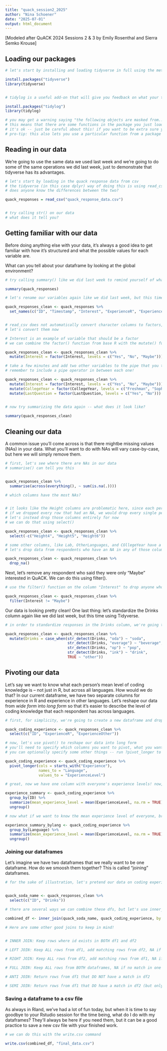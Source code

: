 ---
title: "quack_session2_2025"
author: "Nina Schoener"
date: "2025-07-01"
output: html_document
---

[Modeled after QuACK 2024 Sessions 2 & 3 by Emily Rosenthal and Sierra Semko Krouse]

## Loading our packages

```{r}

# let's start by installing and loading tidyverse in full using the method we went over

install.packages("tidyverse")
library(tidyverse)


# tidylog is a useful add-on that will give you feedback on what your tidyverse commands have done. let's add it! 

install.packages("tidylog")
library(tidylog)

# you may get a warning saying "the following objects are masked from..."
# this means that there are some functions in the package you just loaded with the same name as functions in a different package (or base R)
# it's ok -- just be careful about this! if you want to be extra sure you're using the right function, you can always type "packagename::" before it!
# pro-tip: this also lets you use a particular function from a package without having to load it into your library first!

```

## Reading in our data

We're going to use the same data we used last week and we're going to do some of the same operations we did last week, just to demonstrate that tidyverse has its advantages.

```{r}

# let's start by loading in the quack response data from csv
# the tidyverse (in this case dplyr) way of doing this is using read_csv() rather than read.csv() as we did last week
# does anyone know the differences between the two?

quack_responses = read_csv("quack_response_data.csv")


# try calling str() on our data
# what does it tell you?

```

## Getting familiar with our data

Before doing anything else with your data, it's always a good idea to get familiar with how it's structured and what the possible values for each variable are.

What can you tell about your dataframe by looking at the global environment?

```{r}

# try calling summary() like we did last week to remind yourself of what's in this dataframe

summary(quack_responses)

# let's rename our variables again like we did last week, but this time using tidyverse

quack_responses_clean <- quack_responses %>%
  set_names(c("ID", "Timestamp", "Interest", "ExperienceR", "ExperienceOther", "OtherLangs", "Lab", "CollegeYear", "MonthBorn", "StateBorn", "Drinks", "Height4", "Height5", "Height6", "LastQuestion"))


# read_csv does not automatically convert character columns to factors, but some of our character columns should probably be factors
# let's convert them now

# Interest is an example of variable that should be a factor
# we can combine the factor() function from base R with the mutate() function to include it in our pipe

quack_responses_clean <- quack_responses_clean %>%
  mutate(Interest = factor(Interest, levels = c("Yes", "No", "Maybe")))

# take a few minutes and add two other variables to the pipe that you think should be factors
# remember to include a pipe operator in between each one!

quack_responses_clean <- quack_responses_clean %>%
  mutate(Interest = factor(Interest, levels = c("Yes", "No", "Maybe"))) %>%
  mutate(CollegeYear = factor(CollegeYear, levels = c("Freshman", "Sophomore", "Junior", "Senior"))) %>%
  mutate(LastQuestion = factor(LastQuestion, levels = c("Yes", "No")))
  

# now try summarizing the data again -- what does it look like?

summary(quack_responses_clean)

```

## Cleaning our data

A common issue you'll come across is that there mightbe missing values (NAs) in your data. What you'll want to do with NAs will vary case-by-case, but here we will simply remove them.

```{r}
# first, let's see where there are NAs in our data
# summarise() can tell you this


quack_responses_clean %>%
  summarise(across(everything(), ~ sum(is.na(.))))

# which columns have the most NAs?


# it looks like the Height columns are problematic here, since each person only has an entry for either 4, 5, or 6ft
# if we dropped every row that had an NA, we would drop every single person's data right now
# let's instead drop those columns entirely for now
# we can do that using select()

quack_responses_clean <- quack_responses_clean %>%
  select(-c("Height4", "Height5", "Height6"))

# some other columns, like Lab, OtherLanguages, and COllegeYear have a few NAs here and there
# let's drop data from respondents who have an NA in any of those columns

quack_responses_clean <- quack_responses_clean %>%
  drop_na()
```

Next, let's remove any respondent who said they were only "Maybe" interested in QuACK. We can do this using filter().

```{r}

# use the filter() function on the column "Interest" to drop anyone who said they were only maybe interested

quack_responses_clean <- quack_responses_clean %>%
  filter(Interest != "Maybe")


```

Our data is looking pretty clean! One last thing: let's standardize the Drinks column again like we did last week, but this time using Tidyverse.

```{r}

# in order to standardize responses in the Drinks column, we're going to use a combination of mutate(), case_when(), and str_detect()

quack_responses_clean <- quack_responses_clean %>%
  mutate(Drinks = case_when(str_detect(Drinks, "oda") ~ "soda",
                            str_detect(Drinks, "everage") ~ "beverage",
                            str_detect(Drinks, "op") ~ "pop", 
                            str_detect(Drinks, "ink") ~ "drink",
                            TRUE ~ "other"))

```

## Pivoting our data

Let's say we want to know what each person's mean level of coding knowledge is – not just in R, but across all languages. How would we do that? In our current dataframe, we have two separate columns for experience in R and experience in other languages. Let's reshape our data from *wide form* into *long form* so that it's easier to describe the level of coding knowledge that each respondent has across languages.

```{r}

# first, for simplicity, we're going to create a new dataframe and drop all of the columns that are irrelevant to this question

quack_coding_experience <- quack_responses_clean %>%
  select(c("ID", "ExperienceR", "ExperienceOther"))

# now, let's use pivot() to reshape our data into long form
# you'll need to specify which columns you want to pivot, what you want the new variable for your column names to be called, and what you want the new variable for your column values to be called
# you can optionally specify some other things -- run ?pivot_longer to learn more

quack_coding_experience <- quack_coding_experience %>%
  pivot_longer(cols = starts_with("Experience"), 
               names_to = "Language", 
               values_to = "ExperienceLevel")

# great, now we have one column with everyone's experience levels! now, let's summarize each participant's experience level. to do this, we're going to group_by() ID

experience_summary <- quack_coding_experience %>%
  group_by(ID) %>%
  summarize(mean_experience_level = mean(ExperienceLevel, na.rm = TRUE)) %>%
  ungroup()

# now what if we want to know the mean experience level of everyone, broken down by Language?

experience_summary_bylang <- quack_coding_experience %>%
  group_by(Language) %>%
  summarize(mean_experience_level = mean(ExperienceLevel, na.rm = TRUE)) %>%
  ungroup()


```

### Joining our dataframes

Let's imagine we have two dataframes that we really want to be one dataframe. How do we smoosh them together? This is called "joining" dataframes.

```{r}
# for the sake of illustration, let's pretend our data on coding experience and our data on soda naming are from two different dataframes. We have already created a new df called quack_coding_experience. Let's do the same for soda names. 


quack_soda_name <- quack_responses_clean %>%
  select(c("ID", "Drinks")) 

# there are several ways we can combine these dfs, but let's use inner_join()	

combined_df <- inner_join(quack_soda_name, quack_coding_experience, by = "ID")

# Here are some other good joins to keep in mind!


# INNER JOIN: Keep rows where id exists in BOTH df1 and df2

# LEFT JOIN: Keep ALL rows from df1, add matching rows from df2, NA if no match

# RIGHT JOIN: Keep ALL rows from df2, add matching rows from df1, NA if no match

# FULL JOIN: Keep ALL rows from BOTH dataframes, NA if no match in one

# ANTI JOIN: Return rows from df1 that DO NOT have a match in df2

# SEMI JOIN: Return rows from df1 that DO have a match in df2 (but only columns from df1)
```

### Saving a dataframe to a csv file

As always in Rland, we've had a lot of fun today, but when it is time to say goodbye to your Rstudio session for the time being, what do I do with my dataframes? They'll always be here if you need them, but it can be a good practice to save a new csv file with your finished work.

```{r}
# we can do this with the write.csv command

write.csv(combined_df, "final_data.csv")
```
